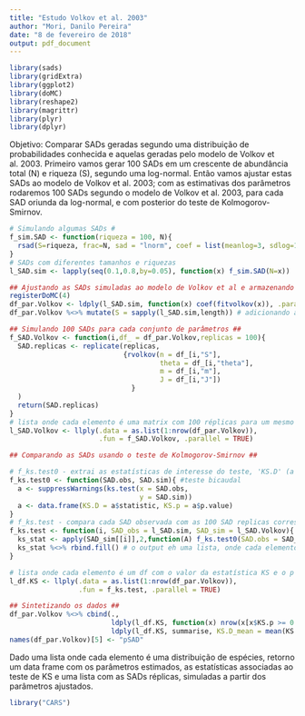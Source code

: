 ```yaml
---
title: "Estudo Volkov et al. 2003"
author: "Mori, Danilo Pereira"
date: "8 de fevereiro de 2018"
output: pdf_document
---
```

```r
library(sads)
library(gridExtra)
library(ggplot2)
library(doMC)
library(reshape2)
library(magrittr)
library(plyr)
library(dplyr)
```


Objetivo: Comparar SADs geradas segundo uma distribuição de probabilidades conhecida e aquelas geradas pelo modelo de Volkov et al. 2003. Primeiro vamos gerar 100 SADs em um crescente de abundância total (N) e riqueza (S), segundo uma log-normal. Então vamos ajustar estas SADs ao modelo de Volkov et al. 2003; com as estimativas dos parâmetros rodaremos 100 SADs segundo o modelo de Volkov et al. 2003, para cada SAD oriunda da log-normal, e com posterior do teste de Kolmogorov-Smirnov.

```r
# Simulando algumas SADs #
f_sim.SAD <- function(riqueza = 100, N){
  rsad(S=riqueza, frac=N, sad = "lnorm", coef = list(meanlog=3, sdlog=1.5))
}
# SADs com diferentes tamanhos e riquezas
l_SAD.sim <- lapply(seq(0.1,0.8,by=0.05), function(x) f_sim.SAD(N=x)) 

## Ajustando as SADs simuladas ao modelo de Volkov et al e armazenando os coef em um data frame ##
registerDoMC(4)
df_par.Volkov <- ldply(l_SAD.sim, function(x) coef(fitvolkov(x)), .parallel = TRUE)
df_par.Volkov %<>% mutate(S = sapply(l_SAD.sim,length)) # adicionando a riqueza observada

## Simulando 100 SADs para cada conjunto de parâmetros ##
f_SAD.Volkov <- function(i,df_ = df_par.Volkov,replicas = 100){
  SAD.replicas <- replicate(replicas,
                            {rvolkov(n = df_[i,"S"],
                                     theta = df_[i,"theta"],
                                     m = df_[i,"m"],
                                     J = df_[i,"J"])
                              }
  )
  return(SAD.replicas)
}
# lista onde cada elemento é uma matrix com 100 réplicas para um mesmo conjunto de par #
l_SAD.Volkov <- llply(.data = as.list(1:nrow(df_par.Volkov)), 
                      .fun = f_SAD.Volkov, .parallel = TRUE)

## Comparando as SADs usando o teste de Kolmogorov-Smirnov ##

# f_ks.test0 - extrai as estatísticas de interesse do teste, 'KS.D' (a maior distancia entre as curvas acumuladas) e 'KS.p' (o p valor associado à estatistica)
f_ks.test0 <- function(SAD.obs, SAD.sim){ #teste bicaudal
  a <- suppressWarnings(ks.test(x = SAD.obs,
                                y = SAD.sim))
  a <- data.frame(KS.D = a$statistic, KS.p = a$p.value)
}
# f_ks.test - compara cada SAD observada com as 100 SAD replicas correspondentes (simuladas segundo o modelo de Volkov)
f_ks.test <- function(i, SAD_obs = l_SAD.sim, SAD_sim = l_SAD.Volkov){
  ks_stat <- apply(SAD_sim[[i]],2,function(A) f_ks.test0(SAD.obs = SAD_obs[[i]], SAD.sim = A))
  ks_stat %<>% rbind.fill() # o output eh uma lista, onde cada elemento é um df com os valores da estatística para cada comparacao
}

# lista onde cada elemento é um df com o valor da estatística KS e o p valor associado da comparação entre a SAD obs e as réplicas neutras #
l_df.KS <- llply(.data = as.list(1:nrow(df_par.Volkov)),
                 .fun = f_ks.test, .parallel = TRUE)

## Sintetizando os dados ##
df_par.Volkov %<>% cbind(., 
                         ldply(l_df.KS, function(x) nrow(x[x$KS.p >= 0.05,])), # pSAD
                         ldply(l_df.KS, summarise, KS.D_mean = mean(KS.D),KS.D_var = var(KS.D), KS.p_mean = mean(KS.p), KS.p_var = var(KS.p))) # estat resumo
names(df_par.Volkov)[5] <- "pSAD"
```

Dado uma lista onde cada elemento é uma distribuição de espécies, retorno um data frame com os parâmetros estimados, as estatísticas associadas ao teste de KS e uma lista com as SADs réplicas, simuladas a partir dos parâmetros ajustados.

```r
library("CARS")

```


